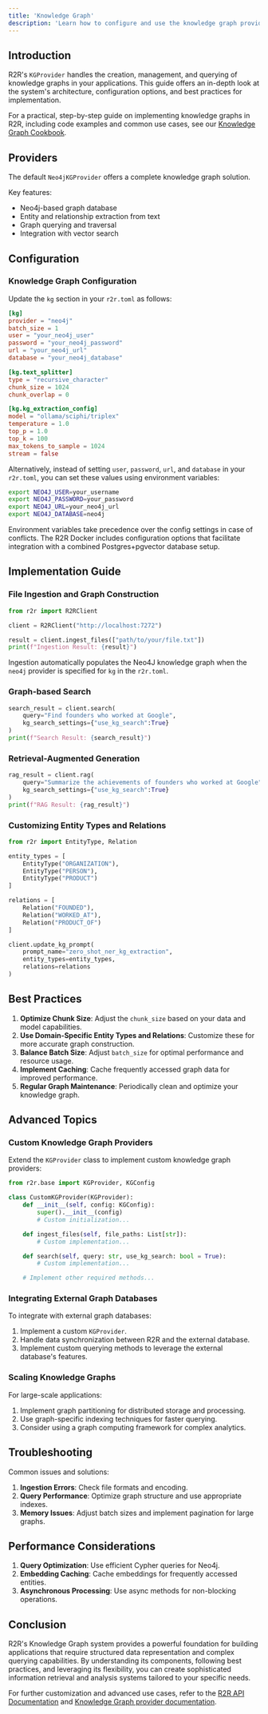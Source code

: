 ```yaml
---
title: 'Knowledge Graph'
description: 'Learn how to configure and use the knowledge graph provider in R2R'
---
```


## Introduction

R2R's `KGProvider` handles the creation, management, and querying of knowledge graphs in your applications. This guide offers an in-depth look at the system's architecture, configuration options, and best practices for implementation.

For a practical, step-by-step guide on implementing knowledge graphs in R2R, including code examples and common use cases, see our [Knowledge Graph Cookbook](/cookbooks/graphrag).

## Providers

The default `Neo4jKGProvider` offers a complete knowledge graph solution.

Key features:
- Neo4j-based graph database
- Entity and relationship extraction from text
- Graph querying and traversal
- Integration with vector search

## Configuration

### Knowledge Graph Configuration

Update the `kg` section in your `r2r.toml` as follows:

```toml
[kg]
provider = "neo4j"
batch_size = 1
user = "your_neo4j_user"
password = "your_neo4j_password"
url = "your_neo4j_url"
database = "your_neo4j_database"

[kg.text_splitter]
type = "recursive_character"
chunk_size = 1024
chunk_overlap = 0

[kg.kg_extraction_config]
model = "ollama/sciphi/triplex"
temperature = 1.0
top_p = 1.0
top_k = 100
max_tokens_to_sample = 1024
stream = false
```



Alternatively, instead of setting `user`, `password`, `url`, and `database` in your `r2r.toml`, you can set these values using environment variables:



```bash
export NEO4J_USER=your_username
export NEO4J_PASSWORD=your_password
export NEO4J_URL=your_neo4j_url
export NEO4J_DATABASE=neo4j
```


Environment variables take precedence over the config settings in case of conflicts. The R2R Docker includes configuration options that facilitate integration with a combined Postgres+pgvector database setup.



## Implementation Guide

### File Ingestion and Graph Construction

```python
from r2r import R2RClient

client = R2RClient("http://localhost:7272")

result = client.ingest_files(["path/to/your/file.txt"])
print(f"Ingestion Result: {result}")
```

<Note> Ingestion automatically populates the Neo4J knowledge graph when the `neo4j` provider is specified for `kg` in the `r2r.toml`. </Note>

### Graph-based Search

```python
search_result = client.search(
    query="Find founders who worked at Google",
    kg_search_settings={"use_kg_search":True}
)
print(f"Search Result: {search_result}")
```

### Retrieval-Augmented Generation

```python
rag_result = client.rag(
    query="Summarize the achievements of founders who worked at Google",
    kg_search_settings={"use_kg_search":True}
)
print(f"RAG Result: {rag_result}")
```

### Customizing Entity Types and Relations

```python
from r2r import EntityType, Relation

entity_types = [
    EntityType("ORGANIZATION"),
    EntityType("PERSON"),
    EntityType("PRODUCT")
]

relations = [
    Relation("FOUNDED"),
    Relation("WORKED_AT"),
    Relation("PRODUCT_OF")
]

client.update_kg_prompt(
    prompt_name="zero_shot_ner_kg_extraction",
    entity_types=entity_types,
    relations=relations
)
```

## Best Practices

1. **Optimize Chunk Size**: Adjust the `chunk_size` based on your data and model capabilities.
2. **Use Domain-Specific Entity Types and Relations**: Customize these for more accurate graph construction.
3. **Balance Batch Size**: Adjust `batch_size` for optimal performance and resource usage.
4. **Implement Caching**: Cache frequently accessed graph data for improved performance.
5. **Regular Graph Maintenance**: Periodically clean and optimize your knowledge graph.

## Advanced Topics

### Custom Knowledge Graph Providers

Extend the `KGProvider` class to implement custom knowledge graph providers:

```python
from r2r.base import KGProvider, KGConfig

class CustomKGProvider(KGProvider):
    def __init__(self, config: KGConfig):
        super().__init__(config)
        # Custom initialization...

    def ingest_files(self, file_paths: List[str]):
        # Custom implementation...

    def search(self, query: str, use_kg_search: bool = True):
        # Custom implementation...

    # Implement other required methods...
```

### Integrating External Graph Databases

To integrate with external graph databases:

1. Implement a custom `KGProvider`.
2. Handle data synchronization between R2R and the external database.
3. Implement custom querying methods to leverage the external database's features.

### Scaling Knowledge Graphs

For large-scale applications:

1. Implement graph partitioning for distributed storage and processing.
2. Use graph-specific indexing techniques for faster querying.
3. Consider using a graph computing framework for complex analytics.

## Troubleshooting

Common issues and solutions:

1. **Ingestion Errors**: Check file formats and encoding.
2. **Query Performance**: Optimize graph structure and use appropriate indexes.
3. **Memory Issues**: Adjust batch sizes and implement pagination for large graphs.

## Performance Considerations

1. **Query Optimization**: Use efficient Cypher queries for Neo4j.
2. **Embedding Caching**: Cache embeddings for frequently accessed entities.
3. **Asynchronous Processing**: Use async methods for non-blocking operations.

## Conclusion

R2R's Knowledge Graph system provides a powerful foundation for building applications that require structured data representation and complex querying capabilities. By understanding its components, following best practices, and leveraging its flexibility, you can create sophisticated information retrieval and analysis systems tailored to your specific needs.

For further customization and advanced use cases, refer to the [R2R API Documentation](/api-reference) and [Knowledge Graph provider documentation](/documentation/deep-dive/providers/knowledge-graph).
